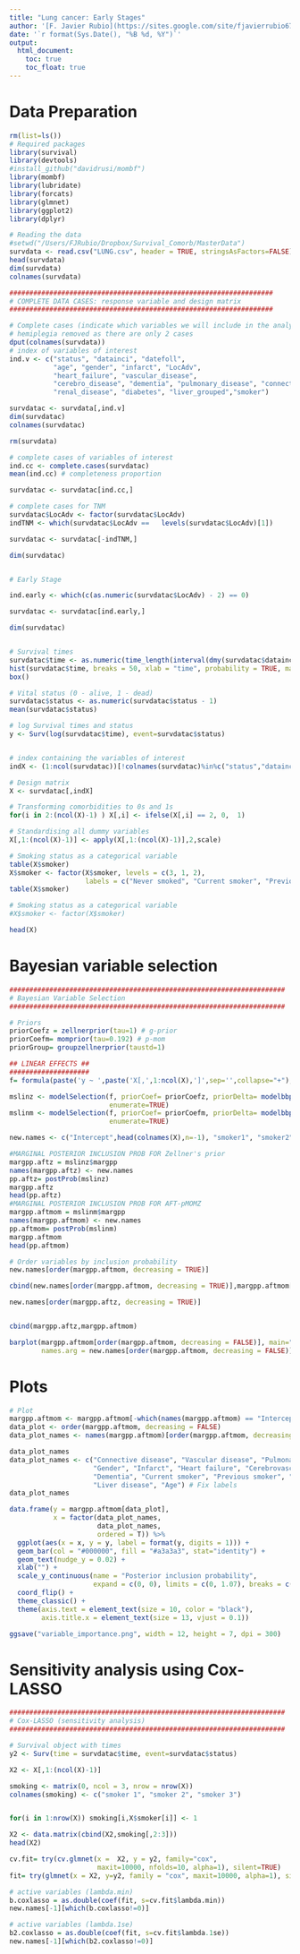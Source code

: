 ```yaml
---
title: "Lung cancer: Early Stages"
author: '[F. Javier Rubio](https://sites.google.com/site/fjavierrubio67/), Danilo Alvares, Daniel Redondo-Sanchez and Miguel Angel Luque-Fernandez'
date: '`r format(Sys.Date(), "%B %d, %Y")`'
output:
  html_document:
    toc: true
    toc_float: true
---
```


# Data Preparation

```r
rm(list=ls())
# Required packages
library(survival)
library(devtools)
#install_github("davidrusi/mombf")
library(mombf)
library(lubridate)
library(forcats)
library(glmnet)
library(ggplot2)
library(dplyr)

# Reading the data
#setwd("/Users/FJRubio/Dropbox/Survival_Comorb/MasterData")
survdata <- read.csv("LUNG.csv", header = TRUE, stringsAsFactors=FALSE)
head(survdata)
dim(survdata)
colnames(survdata)

##################################################################
# COMPLETE DATA CASES: response variable and design matrix
##################################################################

# Complete cases (indicate which variables we will include in the analysis only)
# hemiplegia removed as there are only 2 cases
dput(colnames(survdata))
# index of variables of interest
ind.v <- c("status", "datainci", "datefoll", 
           "age", "gender", "infarct", "LocAdv", 
           "heart_failure", "vascular_disease", 
           "cerebro_disease", "dementia", "pulmonary_disease", "connective_disease", 
           "renal_disease", "diabetes", "liver_grouped","smoker")

survdatac <- survdata[,ind.v]
dim(survdatac)
colnames(survdatac)

rm(survdata)

# complete cases of variables of interest
ind.cc <- complete.cases(survdatac) 
mean(ind.cc) # completeness proportion

survdatac <- survdatac[ind.cc,]

# complete cases for TNM
survdatac$LocAdv <- factor(survdatac$LocAdv)
indTNM <- which(survdatac$LocAdv ==   levels(survdatac$LocAdv)[1]) 

survdatac <- survdatac[-indTNM,]

dim(survdatac)


# Early Stage

ind.early <- which(c(as.numeric(survdatac$LocAdv) - 2) == 0)

survdatac <- survdatac[ind.early,]

dim(survdatac)


# Survival times
survdatac$time <- as.numeric(time_length(interval(dmy(survdatac$datainci), dmy(survdatac$datefoll)), "year"))
hist(survdatac$time, breaks = 50, xlab = "time", probability = TRUE, main = "")
box()

# Vital status (0 - alive, 1 - dead)
survdatac$status <- as.numeric(survdatac$status - 1)
mean(survdatac$status)

# log Survival times and status
y <- Surv(log(survdatac$time), event=survdatac$status)


# index containing the variables of interest
indX <- (1:ncol(survdatac))[!colnames(survdatac)%in%c("status","datainci","datefoll","time","LocAdv")] 

# Design matrix
X <- survdatac[,indX] 

# Transforming comorbidities to 0s and 1s
for(i in 2:(ncol(X)-1) ) X[,i] <- ifelse(X[,i] == 2, 0,  1) 

# Standardising all dummy variables
X[,1:(ncol(X)-1)] <- apply(X[,1:(ncol(X)-1)],2,scale) 

# Smoking status as a categorical variable
table(X$smoker)
X$smoker <- factor(X$smoker, levels = c(3, 1, 2),
                   labels = c("Never smoked", "Current smoker", "Previous smoker"), ordered = T)
table(X$smoker)

# Smoking status as a categorical variable
#X$smoker <- factor(X$smoker)

head(X)
```

# Bayesian variable selection

```r
#####################################################################
# Bayesian Variable Selection
#####################################################################

# Priors
priorCoefz = zellnerprior(tau=1) # g-prior
priorCoefm= momprior(tau=0.192) # p-mom
priorGroup= groupzellnerprior(taustd=1)

## LINEAR EFFECTS ##
####################
f= formula(paste('y ~ ',paste('X[,',1:ncol(X),']',sep='',collapse="+"),sep=''))

mslinz <- modelSelection(f, priorCoef= priorCoefz, priorDelta= modelbbprior(1,1), priorGroup=priorGroup, 
                         enumerate=TRUE)
mslinm <- modelSelection(f, priorCoef= priorCoefm, priorDelta= modelbbprior(1,1), priorGroup=priorGroup, 
                         enumerate=TRUE)

new.names <- c("Intercept",head(colnames(X),n=-1), "smoker1", "smoker2")

#MARGINAL POSTERIOR INCLUSION PROB FOR Zellner's prior
margpp.aftz = mslinz$margpp
names(margpp.aftz) <- new.names
pp.aftz= postProb(mslinz)
margpp.aftz
head(pp.aftz)
#MARGINAL POSTERIOR INCLUSION PROB FOR AFT-pMOMZ 
margpp.aftmom = mslinm$margpp
names(margpp.aftmom) <- new.names
pp.aftmom= postProb(mslinm)
margpp.aftmom
head(pp.aftmom)

# Order variables by inclusion probability
new.names[order(margpp.aftmom, decreasing = TRUE)]

cbind(new.names[order(margpp.aftmom, decreasing = TRUE)],margpp.aftmom[order(margpp.aftmom, decreasing = TRUE)])

new.names[order(margpp.aftz, decreasing = TRUE)]


cbind(margpp.aftz,margpp.aftmom)

barplot(margpp.aftmom[order(margpp.aftmom, decreasing = FALSE)], main="Inclusion Probability", horiz=TRUE,
        names.arg = new.names[order(margpp.aftmom, decreasing = FALSE)],las=1, cex.names = 0.5)
```

# Plots

```r
# Plot
margpp.aftmom <- margpp.aftmom[-which(names(margpp.aftmom) == "Intercept")]
data_plot <- order(margpp.aftmom, decreasing = FALSE)
data_plot_names <- names(margpp.aftmom)[order(margpp.aftmom, decreasing = FALSE)]

data_plot_names
data_plot_names <- c("Connective disease", "Vascular disease", "Pulmonary disease", "Diabetes",
                     "Gender", "Infarct", "Heart failure", "Cerebrovascular disease",
                     "Dementia", "Current smoker", "Previous smoker", "Renal disease",
                     "Liver disease", "Age") # Fix labels
data_plot_names

data.frame(y = margpp.aftmom[data_plot],
           x = factor(data_plot_names,
                      data_plot_names,
                      ordered = T)) %>% 
  ggplot(aes(x = x, y = y, label = format(y, digits = 1))) + 
  geom_bar(col = "#000000", fill = "#a3a3a3", stat="identity") +
  geom_text(nudge_y = 0.02) + 
  xlab("") +
  scale_y_continuous(name = "Posterior inclusion probability",
                     expand = c(0, 0), limits = c(0, 1.07), breaks = c(0:10)/10) + 
  coord_flip() +
  theme_classic() + 
  theme(axis.text = element_text(size = 10, color = "black"),
        axis.title.x = element_text(size = 13, vjust = 0.1))

ggsave("variable_importance.png", width = 12, height = 7, dpi = 300)
```

# Sensitivity analysis using Cox-LASSO

```r
#####################################################################
# Cox-LASSO (sensitivity analysis)
#####################################################################

# Survival object with times
y2 <- Surv(time = survdatac$time, event=survdatac$status)

X2 <- X[,1:(ncol(X)-1)]

smoking <- matrix(0, ncol = 3, nrow = nrow(X))
colnames(smoking) <- c("smoker 1", "smoker 2", "smoker 3")


for(i in 1:nrow(X)) smoking[i,X$smoker[i]] <- 1

X2 <- data.matrix(cbind(X2,smoking[,2:3]))
head(X2)

cv.fit= try(cv.glmnet(x =  X2, y = y2, family="cox", 
                      maxit=10000, nfolds=10, alpha=1), silent=TRUE)
fit= try(glmnet(x = X2, y=y2, family = "cox", maxit=10000, alpha=1), silent=TRUE)

# active variables (lambda.min)
b.coxlasso = as.double(coef(fit, s=cv.fit$lambda.min))
new.names[-1][which(b.coxlasso!=0)]

# active variables (lambda.1se)
b2.coxlasso = as.double(coef(fit, s=cv.fit$lambda.1se))
new.names[-1][which(b2.coxlasso!=0)]
```
